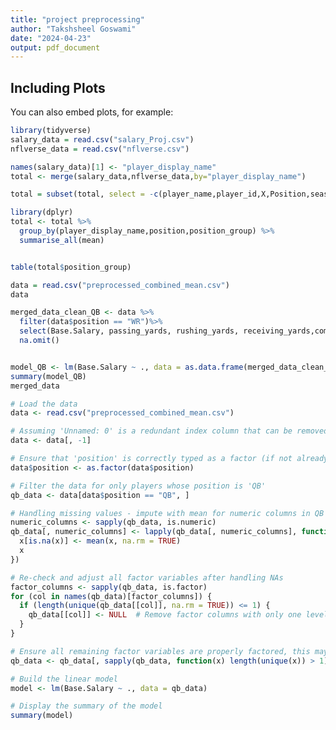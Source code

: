 ```yaml
---
title: "project preprocessing"
author: "Takshsheel Goswami"
date: "2024-04-23"
output: pdf_document
---
```

## Including Plots

You can also embed plots, for example:

```r
library(tidyverse)
salary_data = read.csv("salary_Proj.csv")
nflverse_data = read.csv("nflverse.csv")

names(salary_data)[1] <- "player_display_name"
total <- merge(salary_data,nflverse_data,by="player_display_name")
```

```r

total = subset(total, select = -c(player_name,player_id,X,Position,season_type,headshot_url,recent_team,season,season_type,opponent_team,week))

library(dplyr)
total <- total %>% 
  group_by(player_display_name,position,position_group) %>%
  summarise_all(mean)


table(total$position_group)

```

```r
data = read.csv("preprocessed_combined_mean.csv")
data
```

```r

merged_data_clean_QB <- data %>%
  filter(data$position == "WR")%>%
  select(Base.Salary, passing_yards, rushing_yards, receiving_yards,completions,attempts, passing_tds,interceptions, sacks,sack_yards,passing_air_yards,passing_yards_after_catch,passing_first_downs,passing_epa,passing_2pt_conversions,pacr,dakota,carries,rushing_yards,rushing_tds,rushing_fumbles,rushing_fumbles_lost,rushing_first_downs,rushing_epa,rushing_2pt_conversions,receptions) %>%
  na.omit()


model_QB <- lm(Base.Salary ~ ., data = as.data.frame(merged_data_clean_QB))
summary(model_QB)
merged_data

```


```r
# Load the data
data <- read.csv("preprocessed_combined_mean.csv")

# Assuming 'Unnamed: 0' is a redundant index column that can be removed
data <- data[, -1]

# Ensure that 'position' is correctly typed as a factor (if not already)
data$position <- as.factor(data$position)

# Filter the data for only players whose position is 'QB'
qb_data <- data[data$position == "QB", ]

# Handling missing values - impute with mean for numeric columns in QB data
numeric_columns <- sapply(qb_data, is.numeric)
qb_data[, numeric_columns] <- lapply(qb_data[, numeric_columns], function(x) {
  x[is.na(x)] <- mean(x, na.rm = TRUE)
  x
})

# Re-check and adjust all factor variables after handling NAs
factor_columns <- sapply(qb_data, is.factor)
for (col in names(qb_data)[factor_columns]) {
  if (length(unique(qb_data[[col]], na.rm = TRUE)) <= 1) {
    qb_data[[col]] <- NULL  # Remove factor columns with only one level
  }
}

# Ensure all remaining factor variables are properly factored, this may include dropping them if only one level is present
qb_data <- qb_data[, sapply(qb_data, function(x) length(unique(x)) > 1)]

# Build the linear model
model <- lm(Base.Salary ~ ., data = qb_data)

# Display the summary of the model
summary(model)

```

